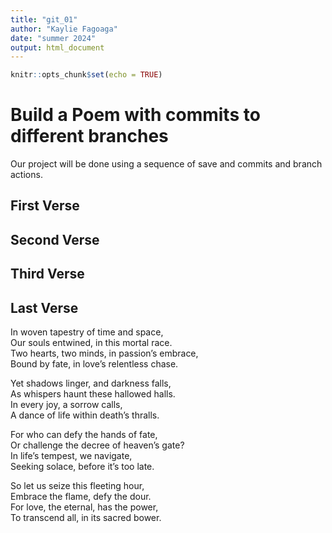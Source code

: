 ```yaml
---
title: "git_01"
author: "Kaylie Fagoaga"
date: "summer 2024"
output: html_document
---
```


```r
knitr::opts_chunk$set(echo = TRUE)
```
# Build a Poem with commits to different branches
Our project will be done using a sequence of save and commits and branch actions.
<!-- Do not modify or change any text in "!--" bracketed areas such as this --- these are instructions to
you, if you change any of this the git program will notice it and compromise your git merging strategy !-->

## First Verse 
<!--Put the first five lines of a poem by Lewis Carrol in this section!-->


## Second Verse
<!--Put the first five lines of a poem by Robert Frost here!-->

## Third Verse
<!--Put the first two verses of The Walrus and the Carpenter here!-->

## Last Verse
<!--Put a short poem you created using chatGPT of 20 to 30 lines,here!-->

In woven tapestry of time and space,  
Our souls entwined, in this mortal race.   
Two hearts, two minds, in passion's embrace,  
Bound by fate, in love's relentless chase.  
  
Yet shadows linger, and darkness falls,  
As whispers haunt these hallowed halls.  
In every joy, a sorrow calls,  
A dance of life within death's thralls.  
  
For who can defy the hands of fate,  
Or challenge the decree of heaven's gate?  
In life's tempest, we navigate,  
Seeking solace, before it's too late.  
  
So let us seize this fleeting hour,  
Embrace the flame, defy the dour.  
For love, the eternal, has the power,  
To transcend all, in its sacred bower.  


